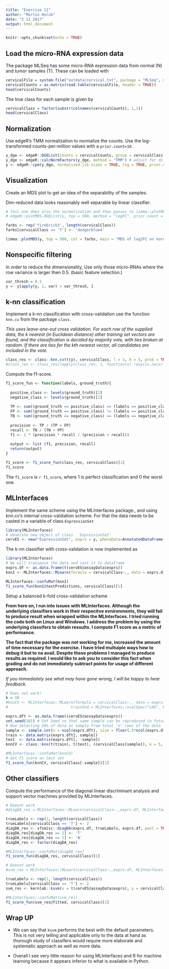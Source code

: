 ```yaml
---
title: "Exercise 11"
author: "Martin Holub"
date: "2 11 2017"
output: html_document
---
```


```r
knitr::opts_chunk$set(echo = TRUE)
```
## Load the micro-RNA expression data

The package MLSeq has some micro-RNA expression data from normal (N) and tumor samples (T). These can be loaded with
```r
cervicalFile = system.file("extdata/cervical.txt", package = "MLSeq", mustWork = TRUE)
cervicalCounts = as.matrix(read.table(cervicalFile, header = TRUE))
head(cervicalCounts)
```

The true class for each sample is given by
```r
cervicalClass = factor(substr(colnames(cervicalCounts), 1,1))
head(cervicalClass)
```

## Normalization

Use edgeR's TMM normalization to normalize the counts. Use the log-transformed counts-per-million values with a `prior.count=10`.

``` r
y_dge <- edgeR::DGEList(counts = cervicalCounts, group = cervicalClass)
y_dge <- edgeR::calcNormFactors(y_dge, method = "TMM") # adjust for different sizes of libraries
y <- edgeR::cpm(y_dge, normalized.lib.sizes = TRUE, log = TRUE, prior.count = 10)
```

## Visualization

Create an MDS plot to get an idea of the separability of the samples.

Dim-reduced data looks reasonably well separable by linear classifier.

``` r
# this one does also the normalization and then passes to limma::plotMDS. We normalize manually and use limma directly
# edgeR::plotMDS.DGEList(y, top = 500, method = "logFC", prior.count = 10)

farbs <- rep('firebrick3', length(cervicalClass))
farbs[cervicalClass == 'T'] <- 'dodgerblue4'

limma::plotMDS(y, top = 500, col = farbs, main = "MDS of log2FC on normalized data")
```

## Nonspecific filtering

In order to reduce the dimensionality, Use only those micro-RNAs where the row variance is larger then 0.5. (basic feature selection.)

``` r
var_thresh = 0.5
y <- y[apply(y, 1, var) > var_thresh, ]
```

## k-nn classification

Implement a k-nn classification with cross-validation use the function `knn.cv` from the package `class`.

_This uses leave-one-out cross validation. For each row of the supplied data, the k nearest (in Euclidean distance) other training set vectors are found, and the classification is decided by majority vote, with ties broken at random. If there are ties for the kth nearest vector, all candidates are included in the vote._

``` r
class_res <- class::knn.cv(t(y), cervicalClass, l = 3, k = 5, prob = TRUE)
#class_res <- class_res[lapply(class_res, 1, function(x) !any(is.na(x) )), ]
```

Compute the f1-score.

``` r
f1_score_fun <- function(labels, ground_truth){
  
  positive_class <- levels(ground_truth)[2]
  negative_class <- levels(ground_truth)[1]
  
  TP <- sum((ground_truth == positive_class) == (labels == positive_class))
  FP <- sum((ground_truth == positive_class) != (labels == positive_class))
  TN <- sum((ground_truth == negative_class) == (labels == negative_class))
  
  precision <- TP / (TP + FP)
  recall <- TN / (TN + FP)
  f1 <- 2 * (precision * recall / (precision + recall))
  
  output <- list (f1, precision, recall)
  return(output)
}

f1_score <- f1_score_fun(class_res, cervicalClass)[1]
f1_score
```
The `f1_score` is `r f1_score`, where 1 is perfect classification and 0 the worst one.

## MLInterfaces

Implement the same scheme using the MLInterfaces package., and using knn.cv's internal cross-valdiation scheme. For that the data needs to be casted in a variable of class `ExpressionSet`

```r
library(MLInterfaces)
# Generate new object of class  `ExpressionSet`
cervES <- new("ExpressionSet", exprs = y, phenoData=AnnotatedDataFrame(y_dge$samples))
```

The k-nn classifier with cross-validation is now implemented as

```r
library(MLInterfaces)
# We will transpose the data and cast it to dataframe
exprs.df <- as.data.frame(t(cervES@assayData$exprs))
knn1 <- MLInterfaces::MLearn(formula = cervicalClass~., data = exprs.df, .method = MLInterfaces::knn.cvI(k = 5, l = 3), trainInd =(1:ncol(cervES)))

MLInterfaces::confuMat(knn1)
f1_score_fun(knn1@testPredictions, cervicalClass)[1]
```


Setup a balanced k-fold cross-validation scheme

**From here on, I run into issues with MLInterfaces. Although the underlying classifiers work in their respecitve evnironments, they will fail to produce result when wrapped within the MLInterfaces. I tried running the code both on Linux and Windows. I address the problem by using the underlying classifers to obtain ressults. I compute F1 score as a metric of performance.**

**The fact that the package was not working for me, increased the amount of time necessary for the exercise. I have tried multuiple ways how to debug it but to no avail. Despite these problems I managed to produce results as required. I would like to ask you to consider this fact when grading and do not immediately subtract points for usage of different approach.**

*If you immediately see what may have gone wrong, I will be happy to hear feedback.*



```r
# Does not work!
k = 10
#knnCV <- MLInterfaces::MLearn(formula = cervicalClass~., data = exprs.df, .method = MLInterfaces::knnI(k = 5, l = 3),
#                            trainInd = MLInterfaces::xvalSpec("LOG", k, MLInterfaces::balKfold.xvspec(k)))

exprs.dft <- as.data.frame((cervES@assayData$exprs))
set.seed(101) # Set Seed so that same sample can be reproduced in future also
# Now Selecting 50% of data as sample from total 'n' rows of the data
sample <- sample.int(n = ncol(exprs.dft), size = floor(.5*ncol(exprs.dft)), replace = F)
train <- data.matrix(exprs.dft[, sample])
test  <- data.matrix(exprs.dft[, -sample])
knnCV <- class::knn(t(train), t(test), (cervicalClass[sample]), k = 5, l = 3, prob = TRUE)

#MLInterfaces::confuMat(knnCV)
# Get F1 score on test set
f1_score_fun(knnCV, cervicalClass[-sample])[1]
```

## Other classifiers

Compute the performance of the diagonal linear discriminant analysis and support vector machines provided by MLInterfaces.

``` r
# Doesnt work
#diagDA_res = MLInterfaces::MLearn(cervicalClass~.,exprs.df, MLInterfaces::dldaI, trainInd =(1:ncol(cervES)))

trueLabels <- rep(1, length(cervicalClass))
trueLabels[cervicalClass == 'T'] <- 2
diagDA_res <- sfsmisc::diagDA(exprs.df, trueLabels, exprs.df, pool = TRUE)
diagDA_res[diagDA_res == 2] <- 'T'
diagDA_res[diagDA_res == 1] <- 'N'
diagDA_res <- factor(diagDA_res)

#MLInterfaces::confuMat(diagDA_res)
f1_score_fun(diagDA_res, cervicalClass)[1]
```


``` r
# Doesnt work
#svm_res = MLInterfaces::MLearn(cervicalClass~.,exprs.df, MLInterfaces::ksvmI, trainInd =(1:ncol(cervES)))

trueLabels <- rep(1, length(cervicalClass))
trueLabels[cervicalClass == 'T'] <- 2
svm_res <- kernlab::ksvm(x = t(cervES@assayData$exprs), y = cervicalClass, cross = 10)

#MLInterfaces::confuMat(svm_res)
f1_score_fun(svm_res@fitted, cervicalClass)[1]
```

## Wrap UP


* We can say that `ksvm` performs the best with the default parameters. This is not very telling and applicable only to the data at hand as thorough study of classifers would require more elaborate and systematic approach as well as more data.

* Overall I see very little reason for using MLInterfaces and R for machine learning because it appears inferior to what is available in Python. 